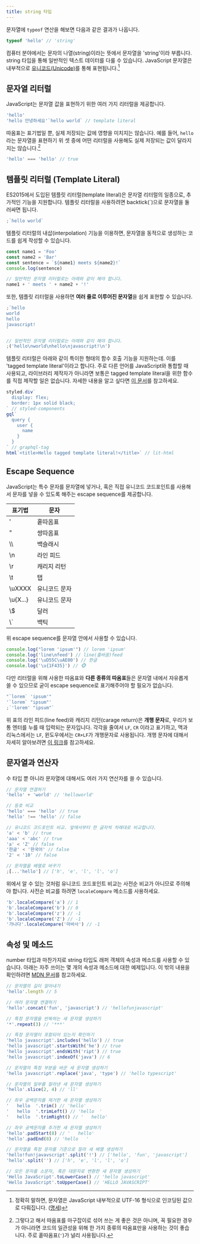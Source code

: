 ```yaml
---
title: string 타입
---
```


문자열에 `typeof` 연산을 해보면 다음과 같은 결과가 나옵니다.

```js
typeof 'hello' // 'string'
```

컴퓨터 분야에서는 문자의 나열(string)이라는 뜻에서 문자열을 'string'이라 부릅니다. string 타입을 통해 일반적인 텍스트 데이터를 다룰 수 있습니다. JavaScript 문자열은 내부적으로 [유니코드(Unicode)](https://ko.wikipedia.org/wiki/%EC%9C%A0%EB%8B%88%EC%BD%94%EB%93%9C)를 통해 표현됩니다.[^1]

## 문자열 리터럴

JavaScript는 문자열 값을 표현하기 위한 여러 가지 리터럴을 제공합니다.

```js
'hello'
'hello 안녕하세요'`hello world` // template literal
```

따옴표는 표기법일 뿐, 실제 저장되는 값에 영향을 미치지는 않습니다. 예를 들어, `hello`라는 문자열을 표현하기 위 셋 중에 어떤 리터럴을 사용해도 실제 저장되는 값이 달라지지는 않습니다.[^2]

```js
'hello' === 'hello' // true
```

## 템플릿 리터럴 (Template Literal)

ES2015에서 도입된 템플릿 리터럴(template literal)은 문자열 리터럴의 일종으로, 추가적인 기능을 지원합니다. 템플릿 리터럴을 사용하려면 backtick(`)으로 문자열을 둘러싸면 됩니다.

```js
;`hello world`
```

템플릿 리터럴의 내삽(interpolation) 기능을 이용하면, 문자열을 동적으로 생성하는 코드를 쉽게 작성할 수 있습니다.

```js
const name1 = 'Foo'
const name2 = 'Bar'
const sentence = `${name1} meets ${name2}!`
console.log(sentence)

// 일반적인 문자열 리터럴로는 아래와 같이 해야 합니다.
name1 + ' meets ' + name2 + '!'
```

또한, 템플릿 리터럴을 사용하면 **여러 줄로 이루어진 문자열**을 쉽게 표현할 수 있습니다.

```js
;`hello
world
hello
javascript!
`

// 일반적인 문자열 리터럴로는 아래와 같이 해야 합니다.
;('hello\nworld\nhello\njavascript!\n')
```

템플릿 리터럴은 아래와 같이 특이한 형태의 함수 호출 기능을 지원하는데. 이를 'tagged template literal'이라고 합니다. 주로 다른 언어를 JavaScript와 통합할 때 사용되고, 라이브러리 제작자가 아니라면 보통은 tagged template literal을 위한 함수를 직접 제작할 일은 없습니다. 자세한 내용을 알고 싶다면 [이 문서](https://developer.mozilla.org/ko/docs/Web/JavaScript/Reference/Template_literals#Tagged_template_literals)를 참고하세요.

```js
styled.div`
  display: flex;
  border: 1px solid black;
` // styled-components
gql`
  query {
    user {
      name
    }
  }
` // graphql-tag
html`<title>Hello tagged template literal!</title>` // lit-html
```

## Escape Sequence

JavaScript는 특수 문자를 문자열에 넣거나, 혹은 직접 유니코드 코드포인트를 사용해서 문자를 넣을 수 있도록 해주는 escape sequence를 제공합니다.

| 표기법   | 문자          |
| -------- | ------------- |
| \'       | 홑따옴표      |
| \"       | 쌍따옴표      |
| \\\\     | 백슬래시      |
| \n       | 라인 피드     |
| \r       | 캐리지 리턴   |
| \t       | 탭            |
| \uXXXX   | 유니코드 문자 |
| \u{X...} | 유니코드 문자 |
| \\$      | 달러          |
| \\`      | 백틱          |

위 escape sequence를 문자열 안에서 사용할 수 있습니다.

```js
console.log("lorem 'ipsum'") // lorem 'ipsum'
console.log('line\nfeed') // line(줄바꿈)feed
console.log('\uD55C\uAE00') // 한글
console.log('\u{1F435}') // 🐵
```

다만 리터럴을 위해 사용한 따옴표와 **다른 종류의 따옴표**들은 문자열 내에서 자유롭게 쓸 수 있으므로 굳이 escape sequence로 표기해주어야 할 필요가 없습니다.

```js
"`lorem` 'ipsum'"
'`lorem` "ipsum"'
;`'lorem' "ipsum"`
```

위 표의 라인 피드(line feed)와 캐리지 리턴(carage return)은 **개행 문자**로, 우리가 보통 엔터를 누를 때 입력되는 문자입니다. 각각을 줄여서 `LF`, `CR` 이라고 표기하고, 맥과 리눅스에서는 `LF`, 윈도우에서는 `CR+LF`가 개행문자로 사용됩니다. 개행 문자에 대해서 자세히 알아보려면 [이 링크](https://ko.wikipedia.org/wiki/%EC%83%88%EC%A4%84_%EB%AC%B8%EC%9E%90)를 참고하세요.

## 문자열과 연산자

수 타입 뿐 아니라 문자열에 대해서도 여러 가지 연산자를 쓸 수 있습니다.

```js
// 문자열 연결하기
'hello' + 'world' // 'helloworld'

// 등호 비교
'hello' === 'hello' // true
'hello' !== 'hello' // false

// 유니코드 코드포인트 비교. 앞에서부터 한 글자씩 차례대로 비교합니다.
'a' < 'b' // true
'aaa' < 'abc' // true
'a' < 'Z' // false
'한글' < '한국어' // false
'2' < '10' // false

// 문자열을 배열로 바꾸기
;[...'hello'] // ['h', 'e', 'l', 'l', 'o']
```

위에서 알 수 있는 것처럼 유니코드 코드포인트 비교는 사전순 비교가 아니므로 주의해야 합니다. 사전순 비교를 하려면 `localeCompare` 메소드를 사용하세요.

```js
'b'.localeCompare('a') // 1
'b'.localeCompare('b') // 0
'b'.localeCompare('z') // -1
'b'.localeCompare('Z') // -1
'가나다'.localeCompare('마바사') // -1
```

## 속성 및 메소드

number 타입과 마찬가지로 string 타입도 래퍼 객체의 속성과 메소드를 사용할 수 있습니다. 아래는 자주 쓰이는 몇 개의 속성과 메소드에 대한 예제입니다. 이 밖의 내용을 확인하려면 [MDN 문서](https://developer.mozilla.org/ko/docs/Web/JavaScript/Reference/Global_Objects/String#String_instances)를 참고하세요.

```js
// 문자열의 길이 알아내기
'hello'.length // 5

// 여러 문자열 연결하기
'hello'.concat('fun', 'javascript') // 'hellofunjavascript'

// 특정 문자열을 반복하는 새 문자열 생성하기
'*'.repeat(3) // '***'

// 특정 문자열이 포함되어 있는지 확인하기
'hello javascript'.includes('hello') // true
'hello javascript'.startsWith('he') // true
'hello javascript'.endsWith('ript') // true
'hello javascript'.indexOf('java') // 6

// 문자열의 특정 부분을 바꾼 새 문자열 생성하기
'hello javascript'.replace('java', 'type') // 'hello typescript'

// 문자열의 일부를 잘라낸 새 문자열 생성하기
'hello'.slice(2, 4) // 'll'

// 좌우 공백문자를 제거한 새 문자열 생성하기
'   hello  '.trim() // 'hello'
'   hello  '.trimLeft() // 'hello  '
'   hello  '.trimRight() // '   hello'

// 좌우 공백문자를 추가한 새 문자열 생성하기
'hello'.padStart(8) // '   hello'
'hello'.padEnd(8) // 'hello   '

// 문자열을 특정 문자를 기준으로 잘라 새 배열 생성하기
'hello!fun!javavscript'.split('!') // ['hello', 'fun', 'javascript']
'hello'.split('') // ['h', 'e', 'l', 'l', 'o']

// 모든 문자를 소문자, 혹은 대문자로 변환한 새 문자열 생성하기
'Hello JavaScript'.toLowerCase() // 'hello javascript'
'Hello JavaScript'.toUpperCase() // 'HELLO JAVASCRIPT'
```

[^1]: 정확히 말하면, 문자열은 JavaScript 내부적으로 UTF-16 형식으로 인코딩된 값으로 다뤄집니다. ([명세](https://tc39.github.io/ecma262/#sec-ecmascript-language-types-string-type))

[^2]: 그렇다고 해서 따옴표를 마구잡이로 섞어 쓰는 게 좋은 것은 아니며, 꼭 필요한 경우가 아니라면 코드의 일관성을 위해 한 가지 종류의 따옴표만을 사용하는 것이 좋습니다. 주로 홑따옴표(`'`)가 널리 사용됩니다.
